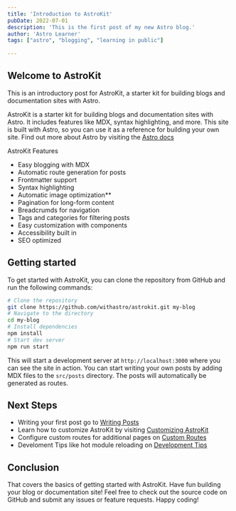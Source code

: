 ```yaml
---
title: 'Introduction to AstroKit'
pubDate: 2022-07-01
description: 'This is the first post of my new Astro blog.'
author: 'Astro Learner'
tags: ["astro", "blogging", "learning in public"]
 
---
```


## Welcome to AstroKit

 This is an introductory post for AstroKit, a starter kit for building blogs and documentation sites with Astro.

 AstroKit is a starter kit for building blogs and documentation sites with Astro. It includes features like MDX, syntax highlighting, and more. This site is built with Astro, so you can use it as a reference for building your own site. Find out more about Astro by visiting the [Astro docs](https://docs.astro.build/)


AstroKit Features 

- Easy blogging with MDX
- Automatic route generation for posts
- Frontmatter support
- Syntax highlighting
- Automatic image optimization**
- Pagination for long-form content
- Breadcrumds for navigation
- Tags and categories for filtering posts
- Easy customization with components
- Accessibility built in 
- SEO optimized

## Getting started

To get started with AstroKit, you can clone the repository from GitHub and run the following commands:

```bash 
# Clone the repository
git clone https://github.com/withastro/astrokit.git my-blog
# Navigate to the directory
cd my-blog
# Install dependencies
npm install
# Start dev server
npm run start
```

This will start a development server at `http://localhost:3000` where you can see the site in action. You can start writing your own posts by adding MDX files to the `src/posts` directory. The posts will automatically be generated as routes.


## Next Steps 

- Writing your first post go to [Writing Posts](/docs/1-writing-posts)
- Learn how to customize AstroKit by visiting [Customizing AstroKit](/docs/2-customizing)
- Configure custom routes for additional pages on [Custom Routes](/docs/3-custom-routes)
- Develoment Tips like hot module reloading on [Development Tips](/docs/4-development)

## Conclusion
That covers the basics of getting started with AstroKit. Have fun building your blog or documentation site! Feel free to check out the source code on GitHub and submit any issues or feature requests. Happy coding! 
